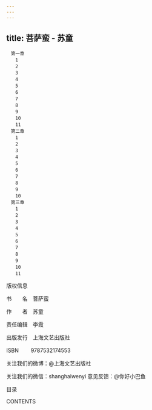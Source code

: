 ```yaml
---
---
---
```

title: 菩萨蛮 - 苏童
---


```
　第一章
　　1
　　2
　　3
　　4
　　5
　　6
　　7
　　8
　　9
　　10
　　11
　第二章
　　1
　　2
　　3
　　4
　　5
　　6
　　7
　　8
　　9
　　10
　第三章
　　1
　　2
　　3
　　4
　　5
　　6
　　7
　　8
　　9
　　10
　　11
```



版权信息



书  名　菩萨蛮


作  者　苏童


责任编辑　李霞


出版发行　上海文艺出版社


ISBN 　　9787532174553


关注我们的微博：@上海文艺出版社


关注我们的微信：shanghaiwenyi 意见反馈：@你好小巴鱼





目录

CONTENTS
